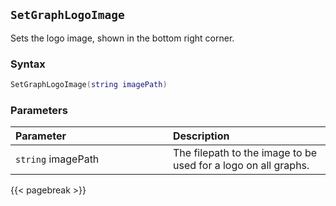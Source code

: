 ## `SetGraphLogoImage`

Sets the logo image\index{images!logos}, shown in the bottom right corner.

### Syntax {-}

``` .lua
SetGraphLogoImage(string imagePath)
```

### Parameters {-}

**Parameter** | **Description**
| :-- | :-- |
| `string` imagePath | The filepath to the image to be used for a logo on all graphs. |

{{< pagebreak >}}